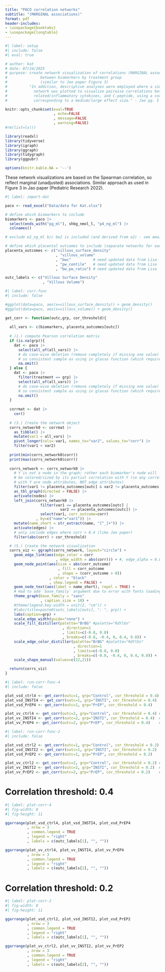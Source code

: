 ```yaml
---
title: "PACO correlation networks"
subtitle: "(MARGINAL associations)"
format: pdf
header-includes: 
- \usepackage{booktabs}
- \usepackage{longtable}
---
```


```r
#| label: setup
#| include: false
#| eval: true

# author: kat 
# date: 07/24/2025
# purpose: create network visualization of correlations (MARGINAL associations)  
#               between biomarkers by treatment group
#               (similar to Jao paper Figure 3)
#          "In addition, descriptive analyses were employed where a simple Spearman correlation
#            network was plotted to visualize pairwise correlations between eicosanoids, metabolic
#            related/inflammatory cytokines, and C-peptide, using a correlation coefficient of 0.4,
#            corresponding to a medium/large effect size." - Jao pg. 5

knitr::opts_chunk$set(eval=TRUE
                      , echo=FALSE
                      , message=FALSE
                      , warning=FALSE)
#rm(list=ls())

library(readxl)
library(tidyverse)
library(igraph)
library(ggraph)
library(tidygraph)
library(ggpubr)

options(knitr.kable.NA = '--')
```

These network visualizations are based on the Spearman correlation, so reflect marginal (unadjusted) associations. Similar approach as used in Figure 3 in Jao paper (Pediatric Research 2022).

```r
#| label: import-dat

paco <- read_excel("Data/data for Kat.xlsx")

# define which biomarkers to include
biomarkers <- paco |>
  select(ends_with("pg_ml"), shbg_nmol_l, "p4_ng_ml") |>
  colnames()

# exclude e2_ng_ml b/c be2 is included (and derived from e2) - see email from Lena on 7/15 

# define which placental outcomes to include (separate networks for each)
placenta_outcomes <- c("villous_surface_density"
                       , "villous_volume"
                       , "bwc"          # need updated data from Lisa
                       , "pw_centile"   # need updated data from Lisa
                       , "bw_pw_ratio") # need updated data from Lisa

outc_labels <- c("Villous Surface Density"
                 , "Villous Volume")
```


```r
#| label: corr-func
#| include: false

#ggplot(data=paco, aes(x=villous_surface_density)) + geom_density()
#ggplot(data=paco, aes(x=villous_volume)) + geom_density()

get_corr <- function(outc,grp, cor_threshold){
  
  all_vars <- c(biomarkers, placenta_outcomes[outc])
 
  # (1.) compute Pearson correlation matrix
  if (is.na(grp)){
    dat <- paco |>
      select(all_of(all_vars)) |>
      # do case-wise deletion (remove completely if missing one value)
      # so consistent sample as using in glasso function (which requires sample size)
      na.omit()
  } else {
    dat <- paco |>
      filter(treatment == grp) |>
      select(all_of(all_vars)) |>
      # do case-wise deletion (remove completely if missing one value)
      # so consistent sample as using in glasso function (which requires sample size)
      na.omit()
  }  
  
  corrmat <- dat |>
    cor() 
  
  # (3.) Create the network object
  corrs_network0 <- corrmat |>
    as_tibble() |>
    mutate(var1 = all_vars) |>
    pivot_longer(cols=-var1, names_to="var2", values_to="corr") |>
    filter(var1 < var2) 
  
  print(min(corrs_network0$corr))
  print(max(corrs_network0$corr))
  
  corrs_network <- corrs_network0 |>
    # Y is not a node in the graph; rather each biomarker's node will
    # be colored/sized by its partial correlation with Y (so any correlations)
    # with Y are node attributes, NOT edge attributes)
    filter(var1 != placenta_outcomes[outc] & var2 != placenta_outcomes[outc]) |>
    as_tbl_graph(directed = FALSE) |>
    activate(nodes) |>
    left_join(corrs_network0 |>
                filter(var1 == placenta_outcomes[outc] | 
                         var2 == placenta_outcomes[outc]) |>
                select(var1, corr_outcome=corr)
              , by=c("name"="var1")) |>
    mutate(name_short = str_extract(name, "[^_]+")) |>
    activate(edges) |>
    # only include edges where corr > 0.4 (like Jao paper)
    filter(abs(corr) > cor_threshold)

  # (5.) Create the network visualization 
  corrs_viz <- ggraph(corrs_network, layout="circle") + 
    geom_edge_link(aes(edge_color = corr
                       , edge_width = abs(corr))) + #, edge_alpha = 0.8, ) + 
    geom_node_point(aes(size = abs(corr_outcome)
                        , fill = corr_outcome
                        , shape = (corr_outcome > 0))
                    , color = "black"
                    , show.legend = FALSE) +
    geom_node_text(aes(label = name_short), repel = TRUE) +
    # Had to add `base_family` argument due to error with fonts loading for PDF
    theme_graph(base_family = "sans"
                , caption_size = 10) +
    #theme(legend.key.width = unit(2, "cm")) +
    #labs(title=paste0(outc_labels[outc], ": ", grp)) +
    labs(caption=grp) +
    scale_edge_width(guide="none") +
    scale_fill_distiller(palette="BrBG" #palette="RdYlGn" 
                          , direction=1
                          , limits=c(-0.8, 0.8)
                          , breaks=c(-0.8, -0.4, 0, 0.4, 0.8)) +
    scale_edge_color_distiller(palette="BrBG" #palette="RdYlGn" 
                               , direction=1
                               , limits=c(-0.8, 0.8)
                               , breaks=c(-0.8, -0.4, 0, 0.4, 0.8)) +
    scale_shape_manual(values=c(22,21))

  return(corrs_viz)
}

```

```r
#| label: run-corr-func-4
#| include: false

plot_vsd_ctrl4 <- get_corr(outc=1, grp="Control", cor_threshold = 0.4) # n = 40
plot_vsd_INSTI4 <- get_corr(outc=1, grp="INSTI", cor_threshold = 0.4)  # n = 19
plot_vsd_PrEP4 <- get_corr(outc=1, grp="PrEP", cor_threshold = 0.4)    # n = 27

plot_vv_ctrl4 <- get_corr(outc=2, grp="Control", cor_threshold = 0.4) # n = 40
plot_vv_INSTI4 <- get_corr(outc=2, grp="INSTI", cor_threshold = 0.4)  # n = 19
plot_vv_PrEP4 <- get_corr(outc=2, grp="PrEP", cor_threshold = 0.4)    # n = 27
```

```r
#| label: run-corr-func-2
#| include: false

plot_vsd_ctrl2 <- get_corr(outc=1, grp="Control", cor_threshold = 0.2) # n = 40
plot_vsd_INSTI2 <- get_corr(outc=1, grp="INSTI", cor_threshold = 0.2)  # n = 19
plot_vsd_PrEP2 <- get_corr(outc=1, grp="PrEP", cor_threshold = 0.2)    # n = 27

plot_vv_ctrl2 <- get_corr(outc=2, grp="Control", cor_threshold = 0.2) # n = 40
plot_vv_INSTI2 <- get_corr(outc=2, grp="INSTI", cor_threshold = 0.2)  # n = 19
plot_vv_PrEP2 <- get_corr(outc=2, grp="PrEP", cor_threshold = 0.2)    # n = 27
```

# Correlation threshold: 0.4

```r
#| label: plot-corr-4
#| fig-width: 8
#| fig-height: 11

ggarrange(plot_vsd_ctrl4, plot_vsd_INSTI4, plot_vsd_PrEP4
          , nrow = 3
          , common.legend = TRUE
          , legend = "right"
          , labels = c(outc_labels[1], "", ""))

ggarrange(plot_vv_ctrl4, plot_vv_INSTI4, plot_vv_PrEP4
          , nrow = 3
          , common.legend = TRUE
          , legend = "right"
          , labels = c(outc_labels[2], "", ""))
```

# Correlation threshold: 0.2

```r
#| label: plot-corr-2
#| fig-width: 8
#| fig-height: 11

ggarrange(plot_vsd_ctrl2, plot_vsd_INSTI2, plot_vsd_PrEP2
          , nrow = 3
          , common.legend = TRUE
          , legend = "right"
          , labels = c(outc_labels[1], "", ""))

ggarrange(plot_vv_ctrl2, plot_vv_INSTI2, plot_vv_PrEP2
          , nrow = 3
          , common.legend = TRUE
          , legend = "right"
          , labels = c(outc_labels[2], "", ""))
```
